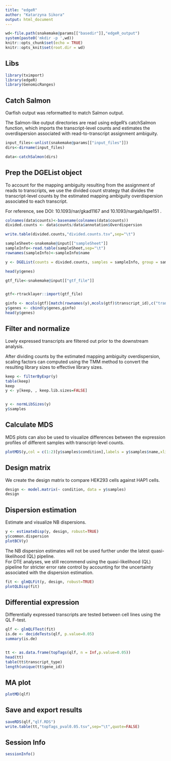```yaml
---
title: "edgeR"
author: "Katarzyna Sikora"
output: html_document
---
```


```r
wd<-file.path(snakemake@params[["basedir"]],"edgeR_output")
system(paste0('mkdir -p ',wd))
knitr::opts_chunk$set(echo = TRUE)
knitr::opts_knit$set(root.dir = wd)
```

## Libs

```r
library(tximport)
library(edgeR)
library(GenomicRanges)
```

## Catch Salmon

Oarfish output was reformatted to match Salmon output.

The Salmon-like output directories are read using edgeR’s catchSalmon function, which imports the transcript-level counts and estimates the overdispersion associated with read-to-transcript assignment ambiguity.

```r
input_files<-unlist(snakemake@params[["input_files"]])
dirs<-dirname(input_files)

data<-catchSalmon(dirs)

```

## Prep the DGEList object

To account for the mapping ambiguity resulting from the assignment of reads to transcripts, we use the divided count strategy that divides the transcript-level counts by the estimated mapping ambiguity overdispersion associated to each transcript.

For reference, see DOI: 10.1093/nar/gkad1167 and 10.1093/nargab/lqae151 .

```r
colnames(data$counts)<-basename(colnames(data$counts))
divided.counts <- data$counts/data$annotation$Overdispersion

write.table(divided.counts,"divided.counts.tsv",sep="\t")

sampleSheet<-snakemake@input[["sampleSheet"]]
sampleInfo<-read.table(sampleSheet,sep="\t")
rownames(sampleInfo)<-sampleInfo$name

y <- DGEList(counts = divided.counts, samples = sampleInfo, group = sampleInfo$condition, genes = data$annotation)

head(y$genes)

gtf_file<-snakemake@input[["gtf_file"]]


gtf<-rtracklayer::import(gtf_file)

ginfo <- mcols(gtf)[match(rownames(y),mcols(gtf)$transcript_id),c("transcript_type","gene_id","gene_name")]
y$genes <- cbind(y$genes,ginfo)
head(y$genes)
```


## Filter and normalize

Lowly expressed transcripts are filtered out prior to the downstream analysis.   

After dividing counts by the estimated mapping ambiguity overdispersion, scaling factors can computed using the TMM method to convert the resulting library sizes to effective library sizes.   

```r
keep <- filterByExpr(y)
table(keep)
keep
y <- y[keep, , keep.lib.sizes=FALSE]


y <- normLibSizes(y)
y$samples
```


## Calculate MDS

MDS plots can also be used to visualize differences between the expression profiles of different samples with transcript-level counts.   

```r
plotMDS(y,col = c(1:2)[y$samples$condition],labels = y$samples$name,xlim = c(-4,4))
```

## Design matrix

We create the design matrix to compare HEK293 cells against HAP1 cells.   

```r
design <- model.matrix(~ condition, data = y$samples)
design
```


## Dispersion estimation

Estimate and visualize NB dispersions.   

```r
y <- estimateDisp(y, design, robust=TRUE)
y$common.dispersion
plotBCV(y)

```

The NB dispersion estimates will not be used further under the latest quasi-likelihood (QL) pipeline.   
For DTE analyses, we still recommend using the quasi-likelihood (QL) pipeline for stricter error rate control by accounting for the uncertainty associated with the dispersion estimation.

```r
fit <- glmQLFit(y, design, robust=TRUE)
plotQLDisp(fit)
```

## Differential expression

Differentially expressed transcripts are tested between cell lines using the QL F-test.

```r
qlf <- glmQLFTest(fit)
is.de <- decideTests(qlf, p.value=0.05)
summary(is.de)


tt <- as.data.frame(topTags(qlf, n = Inf,p.value=0.05))
head(tt)
table(tt$transcript_type)
length(unique(tt$gene_id))
```
## MA plot

```r
plotMD(qlf)
```

## Save and export results

```r
saveRDS(qlf,"qlf.RDS")
write.table(tt,"topTags_pval0.05.tsv",sep="\t",quote=FALSE)

```


## Session Info

```r
sessionInfo()
```



